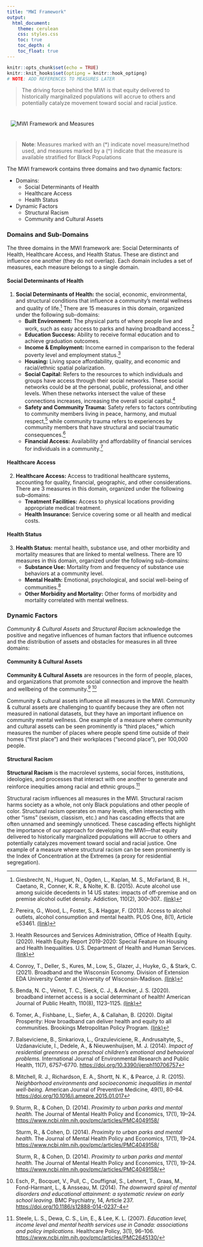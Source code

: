 ```yaml
---
title: "MWI Framework"
output: 
  html_document:
    theme: cerulean
    css: styles.css
    toc: true
    toc_depth: 4
    toc_float: true
---
```


```r
knitr::opts_chunk$set(echo = TRUE)
knitr::knit_hooks$set(optipng = knitr::hook_optipng)
# NOTE: ADD REFERENCES TO MEASURES LATER

```

<blockquote class="focus">

The driving force behind the MWI is that equity delivered to historically marginalized populations will accrue to others and potentially catalyze movement toward social and racial justice.

</blockquote>

::: {style="top: 0px; padding: 10px"}
![MWI Framework and Measures](images/mwi_framework_w_measures.png)\
:::

> **Note**: Measures marked with an (\*) indicate novel measure/method used, and measures marked by a (\^) indicate that the measure is available stratified for Black Populations

The MWI framework contains three domains and two dynamic factors:

-   Domains:
    -   Social Determinants of Health
    -   Healthcare Access
    -   Health Status
-   Dynamic Factors
    -   Structural Racism
    -   Community and Cultural Assets

### Domains and Sub-Domains

The three domains in the MWI framework are: Social Determinants of Health, Healthcare Access, and Health Status. These are distinct and influence one another (they do not overlap). Each domain includes a set of measures, each measure belongs to a single domain.

#### Social Determinants of Health
1.  **Social Determinants of Health:** the social, economic, environmental, and structural conditions that influence a community's mental wellness and quality of life.[^1] There are 15 measures in this domain, organized under the following sub-domains:
    -   **Built Environment:** The physical parts of where people live and work, such as easy access to parks and having broadband access.[^2]
    -   **Education Success:** Ability to receive formal education and to achieve graduation outcomes.
    -   **Income & Employment:** Income earned in comparison to the federal poverty level and employment status.[^3]
    -   **Housing:** Living space affordability, quality, and economic and racial/ethnic spatial polarization.
    -   **Social Capital:** Refers to the resources to which individuals and groups have access through their social networks. These social networks could be at the personal, public, professional, and other levels. When these networks intersect the value of these connections increases, increasing the overall social capital.[^4]
    -   **Safety and Community Trauma:** Safety refers to factors contributing to community members living in peace, harmony, and mutual respect,[^5] while community trauma refers to experiences by community members that have structural and social traumatic consequences.[^6]
    -   **Financial Access:** Availability and affordability of financial services for individuals in a community.[^7] <br>
    
#### Healthcare Access
2.  **Healthcare Access:** Access to traditional healthcare systems, accounting for quality, financial, geographic, and other considerations. There are 3 measures in this domain, organized under the following sub-domains:
    -   **Treatment Facilities:** Access to physical locations providing appropriate medical treatment.
    -   **Health Insurance:** Service covering some or all health and medical costs. <br>
    
#### Health Status
3.  **Health Status:** mental health, substance use, and other morbidity and mortality measures that are linked to mental wellness. There are 10 measures in this domain, organized under the following sub-domains:
    -   **Substance Use:** Mortality from and frequency of substance use behaviors at a community level.
    -   **Mental Health:** Emotional, psychological, and social well-being of communities.[^8]
    -   **Other Morbidity and Mortality:** Other forms of morbidity and mortality correlated with mental wellness. <br>

[^1]: Giesbrecht, N., Huguet, N., Ogden, L., Kaplan, M. S., McFarland, B. H., Caetano, R., Conner, K. R., & Nolte, K. B. (2015). Acute alcohol use among suicide decedents in 14 US states: impacts of off-premise and on premise alcohol outlet density. Addiction, 110(2), 300--307.. <a href = 'https://doi.org/10.1111/add.12762 ' target = "_blank">(link)</a>

[^2]: Pereira, G., Wood, L., Foster, S., & Haggar, F. (2013). Access to alcohol outlets, alcohol consumption and mental health. PLOS One, 8(1), Article e53461. <a href = 'https://doi.org/10.1371/journal.pone.0053461' target = "_blank">(link)</a>

[^3]: Health Resources and Services Administration, Office of Health Equity. (2020). Health Equity Report 2019-2020: Special Feature on Housing and Health Inequalities. U.S. Department of Health and Human Services. <a href = 'https://www.hrsa.gov/sites/default/files/hrsa/health-equity/HRSA-health-equity-report.pdf' target = "_blank">(link)</a>

[^4]: Conroy, T., Deller, S., Kures, M., Low, S., Glazer, J., Huyke, G., & Stark, C. (2021). Broadband and the Wisconsin Economy. Division of Extension EDA University Center at University of Wisconsin-Madison. <a href = 'https://economicdevelopment.extension.wisc.edu/files/2021/01/2021-01-07-Broadband-Report.pdf' target = "_blank">(link)</a>

[^5]: Benda, N. C., Veinot, T. C., Sieck, C. J., & Ancker, J. S. (2020). broadband internet access is a social determinant of health! American Journal of Public Health, 110(8), 1123--1125. <a href = 'https://doi.org/10.2105/ajph.2020.305784' target = "_blank">(link)</a>

[^6]: Tomer, A., Fishbane, L., Siefer, A., & Callahan, B. (2020). Digital Prosperity: How broadband can deliver health and equity to all communities. Brookings Metropolitan Policy Program. <a href = 'https://www.brookings.edu/wpcontent/uploads/2020/02/20200227_BrookingsMetro_Digital-Prosperity-Report-final.pdf ' target = "_blank">(link)</a>

[^7]: Balseviciene, B., Sinkariova, L., Grazuleviciene, R., Andrusaityte, S., Uzdanaviciute, I., Dedele, A., & Nieuwenhuijsen, M. J. (2014). *Impact of residential greenness on preschool children's emotional and behavioral problems.* International Journal of Environmental Research and Public Health, 11(7), 6757--6770. <https://doi.org/10.3390/ijerph110706757>{target="_blank"}

[^8]: Mitchell, R. J., Richardson, E. A., Shortt, N. K., & Pearce, J. R. (2015). *Neighborhood environments and socioeconomic inequalities in mental well-being.* American Journal of Preventive Medicine, 49(1), 80--84. <https://doi.org/10.1016/j.amepre.2015.01.017>{target="_blank"}

### Dynamic Factors

*Community & Cultural Assets* and *Structural Racism* acknowledge the positive and negative influences of human factors that influence outcomes and the distribution of assets and obstacles for measures in all three domains:

#### Community & Cultural Assets 
**Community & Cultural Assets** are resources in the form of people, places, and organizations that promote social connection and improve the health and wellbeing of the community.[^9] [^10]

[^9]: Sturm, R., & Cohen, D. (2014). *Proximity to urban parks and mental health.* The Journal of Mental Health Policy and Economics, 17(1), 19--24. <https://www.ncbi.nlm.nih.gov/pmc/articles/PMC4049158/>{target="_blank"}

    Sturm, R., & Cohen, D. (2014). *Proximity to urban parks and mental health.* The Journal of Mental Health Policy and Economics, 17(1), 19--24. <https://www.ncbi.nlm.nih.gov/pmc/articles/PMC4049158/>{target="_blank"}

    Sturm, R., & Cohen, D. (2014). *Proximity to urban parks and mental health.* The Journal of Mental Health Policy and Economics, 17(1), 19--24. <https://www.ncbi.nlm.nih.gov/pmc/articles/PMC4049158/>{target="_blank"}

[^10]: Esch, P., Bocquet, V., Pull, C., Couffignal, S., Lehnert, T., Graas, M., Fond-Harmant, L., & Ansseau, M. (2014). *The downward spiral of mental disorders and educational attainment: a systematic review on early school leaving.* BMC Psychiatry, 14, Article 237. <https://doi.org/10.1186/s12888-014-0237-4>{target="_blank"}

Community & cultural assets influence all measures in the MWI. Community & cultural assets are challenging to quantify because they are often not measured in national datasets, but they have an important influence on community mental wellness. One example of a measure where community and cultural assets can be seen prominently is "third places," which measures the number of places where people spend time outside of their homes ("first place") and their workplaces ("second place"), per 100,000 people.


#### Structural Racism
**Structural Racism** is the macrolevel systems, social forces, institutions, ideologies, and processes that interact with one another to generate and reinforce inequities among racial and ethnic groups.[^11]

[^11]: Steele, L. S., Dewa, C. S., Lin, E., & Lee, K. L. (2007). *Education level, income level and mental health services use in Canada: associations and policy implications.* Healthcare Policy, 3(1), 96--106. <https://www.ncbi.nlm.nih.gov/pmc/articles/PMC2645130/>{target="_blank"}

Structural racism influences all measures in the MWI. Structural racism harms society as a whole, not only Black populations and other people of color. Structural racism operates on many levels, often intersecting with other "isms" (sexism, classism, etc.) and has cascading effects that are often unnamed and seemingly unnoticed. These cascading effects highlight the importance of our approach for developing the MWI---that equity delivered to historically marginalized populations will accrue to others and potentially catalyzes movement toward social and racial justice. One example of a measure where structural racism can be seen prominently is the Index of Concentration at the Extremes (a proxy for residential segregation).
